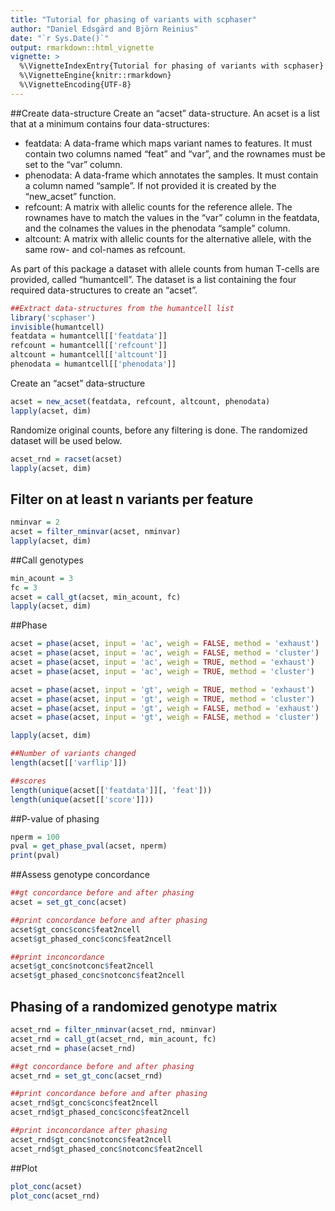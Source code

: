 ```yaml
---
title: "Tutorial for phasing of variants with scphaser"
author: "Daniel Edsgärd and Björn Reinius"
date: "`r Sys.Date()`"
output: rmarkdown::html_vignette
vignette: >
  %\VignetteIndexEntry{Tutorial for phasing of variants with scphaser}
  %\VignetteEngine{knitr::rmarkdown}
  %\VignetteEncoding{UTF-8}
---
```

##Create data-structure
Create an "acset" data-structure. An acset is a list that at a minimum contains four data-structures:

- featdata: A data-frame which maps variant names to features. It must contain two columns named "feat" and "var", and the rownames must be set to the "var" column.
- phenodata: A data-frame which annotates the samples. It must contain a column named "sample". If not provided it is created by the "new_acset" function.
- refcount: A matrix with allelic counts for the reference allele. The rownames have to match the values in the "var" column in the featdata, and the colnames the values in the phenodata "sample" column.
- altcount: A matrix with allelic counts for the alternative allele, with the same row- and col-names as refcount.

As part of this package a dataset with allele counts from human T-cells are provided, called "humantcell". The dataset is a list containing the four required data-structures to create an "acset".

```r
##Extract data-structures from the humantcell list
library('scphaser')
invisible(humantcell)
featdata = humantcell[['featdata']]
refcount = humantcell[['refcount']]
altcount = humantcell[['altcount']]
phenodata = humantcell[['phenodata']]
```

Create an "acset" data-structure

```r
acset = new_acset(featdata, refcount, altcount, phenodata)
lapply(acset, dim)
```

Randomize original counts, before any filtering is done. The randomized dataset will be used below.

```r
acset_rnd = racset(acset)
lapply(acset, dim)
```

## Filter on at least n variants per feature

```r
nminvar = 2
acset = filter_nminvar(acset, nminvar)
lapply(acset, dim)
```

##Call genotypes

```r
min_acount = 3
fc = 3
acset = call_gt(acset, min_acount, fc)
lapply(acset, dim)
```

##Phase

```r
acset = phase(acset, input = 'ac', weigh = FALSE, method = 'exhaust')
acset = phase(acset, input = 'ac', weigh = FALSE, method = 'cluster')
acset = phase(acset, input = 'ac', weigh = TRUE, method = 'exhaust')
acset = phase(acset, input = 'ac', weigh = TRUE, method = 'cluster')

acset = phase(acset, input = 'gt', weigh = TRUE, method = 'exhaust')
acset = phase(acset, input = 'gt', weigh = TRUE, method = 'cluster')
acset = phase(acset, input = 'gt', weigh = FALSE, method = 'exhaust')
acset = phase(acset, input = 'gt', weigh = FALSE, method = 'cluster')

lapply(acset, dim)

##Number of variants changed
length(acset[['varflip']])

##scores
length(unique(acset[['featdata']][, 'feat']))
length(unique(acset[['score']]))
```

##P-value of phasing

```r
nperm = 100
pval = get_phase_pval(acset, nperm)
print(pval)
```

##Assess genotype concordance

```r
##gt concordance before and after phasing
acset = set_gt_conc(acset)

##print concordance before and after phasing
acset$gt_conc$conc$feat2ncell
acset$gt_phased_conc$conc$feat2ncell

##print inconcordance
acset$gt_conc$notconc$feat2ncell
acset$gt_phased_conc$notconc$feat2ncell
```

## Phasing of a randomized genotype matrix

```r
acset_rnd = filter_nminvar(acset_rnd, nminvar)
acset_rnd = call_gt(acset_rnd, min_acount, fc)
acset_rnd = phase(acset_rnd)

##gt concordance before and after phasing
acset_rnd = set_gt_conc(acset_rnd)    

##print concordance before and after phasing
acset_rnd$gt_conc$conc$feat2ncell
acset_rnd$gt_phased_conc$conc$feat2ncell

##print inconcordance after phasing
acset_rnd$gt_conc$notconc$feat2ncell
acset_rnd$gt_phased_conc$notconc$feat2ncell
```

##Plot

```r
plot_conc(acset)
plot_conc(acset_rnd)
```

